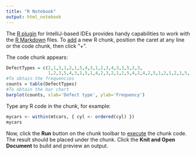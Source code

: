 ```yaml
---
title: "R Notebook"
output: html_notebook
---
```


The [R plugin](https://www.jetbrains.com/help/pycharm/r-plugin-support.html) for IntelliJ-based IDEs provides
handy capabilities to work with the [R Markdown](https://www.jetbrains.com/help/pycharm/r-markdown.html) files.
To [add](https://www.jetbrains.com/help/pycharm/r-markdown.html#add-code-chunk) a new R chunk,
position the caret at any line or the code chunk, then click "+".

The code chunk appears:
```r
DefectTypes = c(2,1,3,1,2,1,5,4,3,1,2,3,4,3,1,5,2,3,
                1,2,3,5,4,3,1,5,1,4,2,3,2,1,2,5,4,2,4,2,5,1,2,1,2,1,5, 2,1,3,1,4)
#To obtain the frequencies
counts = table(DefectTypes)
#To obtain the bar chart
barplot(counts, xlab='Defect type', ylab='Frequency')

```

Type any R code in the chunk, for example:
```r
mycars <- within(mtcars, { cyl <- ordered(cyl) })
mycars
```

Now, click the **Run** button on the chunk toolbar to [execute](https://www.jetbrains.com/help/pycharm/r-markdown.html#run-r-code) the chunk code. The result should be placed under the chunk.
Click the **Knit and Open Document** to build and preview an output.
